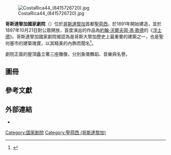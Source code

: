 {{Multiple issues|
{{Expand language|1=es|time=2020-11-07T07:30:50+00:00}}
{{Refimprove|time=2020-11-30T15:24:35+00:00}}
}}
[[File:CostaRica44_(8415726720).jpg|thumb]]

{{noteTA
|1=zh-cn:圣何塞; zh-tw:聖荷西; zh-hk:聖何塞;
}}
'''哥斯達黎加國家劇院'''（{{lang-es|Teatro Nacional de Costa Rica}}）位於[[哥斯達黎加|哥斯達黎加]]首都[[聖荷西_(哥斯大黎加)|聖荷西]]，於1891年開始建造，並於1897年10月21日對公眾開放，首度演出的作品為[[約翰·沃爾夫岡·馮·歌德|約翰·沃爾夫岡·馮·歌德]]的《[[浮士德_(歌德)|浮士德]]》。哥斯達黎加國家劇院被認為是哥斯大黎加歷史上最重要的建築之一，也是聖何塞市的建築瑰寶，以其精美的內飾而聞名<ref>{{cite book|author=Baker, C.P.|title=Costa Rica|url=https://archive.org/details/costarica0000bake_m9a3|publisher=[[Dorling_Kindersley|Dorling Kindersley]] Eye Witness Travel Guides|year=2005|pages=[https://archive.org/details/costarica0000bake_m9a3/page/60 60]}}</ref>。

劇院正面的屋頂矗立著三座雕像，分別象徵舞蹈、音樂與名譽。

==圖冊==
{{Gallery
|title=
|width=200
|height=150
|align=center
|File:Costa Rica (6090223181).jpg|國家劇院夜景
|File:Facade - Teatro Nacional - Downtown San Jose - Costa Rica - 03 (8479432033).jpg|屋頂的雕像
|File:Costa Rica - San José 24.JPG|內部
|File:Costa Rica - San José 17.jpg|內部
|File:Alegoría al café y al banano. Teatro Nacional de Costa Rica.JPG|壁畫《咖啡和香蕉的寓言》（1897年布面油畫），由意大利畫家阿萊亞多·比拉（Aleardo Villa）設計，位於哥斯達黎加國家劇院的天花板上。
}}

==參考文獻==
{{reflist}}

==外部連結==
{{commons category|National Theatre of Costa Rica}}
*{{official website|http://www.teatronacional.go.cr/}}

{{coord|9|55|59.28|N|84|04|37.26|W|type:landmark|display=title}}

{{authority control}}

[[Category:国家剧院|Category:国家剧院]]
[[Category:聖荷西_(哥斯達黎加)|Category:聖荷西 (哥斯達黎加)]]